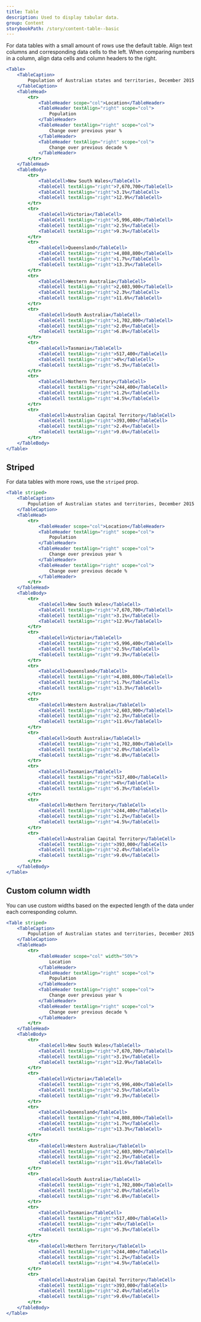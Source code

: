 ```yaml
---
title: Table
description: Used to display tabular data.
group: Content
storybookPath: /story/content-table--basic
---
```


For data tables with a small amount of rows use the default table. Align text columns and corresponding data cells to the left. When comparing numbers in a column, align data cells and column headers to the right.

```jsx live
<Table>
	<TableCaption>
		Population of Australian states and territories, December 2015
	</TableCaption>
	<TableHead>
		<tr>
			<TableHeader scope="col">Location</TableHeader>
			<TableHeader textAlign="right" scope="col">
				Population
			</TableHeader>
			<TableHeader textAlign="right" scope="col">
				Change over previous year %
			</TableHeader>
			<TableHeader textAlign="right" scope="col">
				Change over previous decade %
			</TableHeader>
		</tr>
	</TableHead>
	<TableBody>
		<tr>
			<TableCell>New South Wales</TableCell>
			<TableCell textAlign="right">7,670,700</TableCell>
			<TableCell textAlign="right">3.1%</TableCell>
			<TableCell textAlign="right">12.9%</TableCell>
		</tr>
		<tr>
			<TableCell>Victoria</TableCell>
			<TableCell textAlign="right">5,996,400</TableCell>
			<TableCell textAlign="right">2.5%</TableCell>
			<TableCell textAlign="right">9.3%</TableCell>
		</tr>
		<tr>
			<TableCell>Queensland</TableCell>
			<TableCell textAlign="right">4,808,800</TableCell>
			<TableCell textAlign="right">1.7%</TableCell>
			<TableCell textAlign="right">13.3%</TableCell>
		</tr>
		<tr>
			<TableCell>Western Australia</TableCell>
			<TableCell textAlign="right">2,603,900</TableCell>
			<TableCell textAlign="right">2.3%</TableCell>
			<TableCell textAlign="right">11.6%</TableCell>
		</tr>
		<tr>
			<TableCell>South Australia</TableCell>
			<TableCell textAlign="right">1,702,800</TableCell>
			<TableCell textAlign="right">2.0%</TableCell>
			<TableCell textAlign="right">6.8%</TableCell>
		</tr>
		<tr>
			<TableCell>Tasmania</TableCell>
			<TableCell textAlign="right">517,400</TableCell>
			<TableCell textAlign="right">4%</TableCell>
			<TableCell textAlign="right">5.3%</TableCell>
		</tr>
		<tr>
			<TableCell>Nothern Territory</TableCell>
			<TableCell textAlign="right">244,400</TableCell>
			<TableCell textAlign="right">1.2%</TableCell>
			<TableCell textAlign="right">4.5%</TableCell>
		</tr>
		<tr>
			<TableCell>Australian Capital Territory</TableCell>
			<TableCell textAlign="right">393,000</TableCell>
			<TableCell textAlign="right">2.4%</TableCell>
			<TableCell textAlign="right">9.6%</TableCell>
		</tr>
	</TableBody>
</Table>
```

## Striped

For data tables with more rows, use the `striped` prop.

```jsx live
<Table striped>
	<TableCaption>
		Population of Australian states and territories, December 2015
	</TableCaption>
	<TableHead>
		<tr>
			<TableHeader scope="col">Location</TableHeader>
			<TableHeader textAlign="right" scope="col">
				Population
			</TableHeader>
			<TableHeader textAlign="right" scope="col">
				Change over previous year %
			</TableHeader>
			<TableHeader textAlign="right" scope="col">
				Change over previous decade %
			</TableHeader>
		</tr>
	</TableHead>
	<TableBody>
		<tr>
			<TableCell>New South Wales</TableCell>
			<TableCell textAlign="right">7,670,700</TableCell>
			<TableCell textAlign="right">3.1%</TableCell>
			<TableCell textAlign="right">12.9%</TableCell>
		</tr>
		<tr>
			<TableCell>Victoria</TableCell>
			<TableCell textAlign="right">5,996,400</TableCell>
			<TableCell textAlign="right">2.5%</TableCell>
			<TableCell textAlign="right">9.3%</TableCell>
		</tr>
		<tr>
			<TableCell>Queensland</TableCell>
			<TableCell textAlign="right">4,808,800</TableCell>
			<TableCell textAlign="right">1.7%</TableCell>
			<TableCell textAlign="right">13.3%</TableCell>
		</tr>
		<tr>
			<TableCell>Western Australia</TableCell>
			<TableCell textAlign="right">2,603,900</TableCell>
			<TableCell textAlign="right">2.3%</TableCell>
			<TableCell textAlign="right">11.6%</TableCell>
		</tr>
		<tr>
			<TableCell>South Australia</TableCell>
			<TableCell textAlign="right">1,702,800</TableCell>
			<TableCell textAlign="right">2.0%</TableCell>
			<TableCell textAlign="right">6.8%</TableCell>
		</tr>
		<tr>
			<TableCell>Tasmania</TableCell>
			<TableCell textAlign="right">517,400</TableCell>
			<TableCell textAlign="right">4%</TableCell>
			<TableCell textAlign="right">5.3%</TableCell>
		</tr>
		<tr>
			<TableCell>Nothern Territory</TableCell>
			<TableCell textAlign="right">244,400</TableCell>
			<TableCell textAlign="right">1.2%</TableCell>
			<TableCell textAlign="right">4.5%</TableCell>
		</tr>
		<tr>
			<TableCell>Australian Capital Territory</TableCell>
			<TableCell textAlign="right">393,000</TableCell>
			<TableCell textAlign="right">2.4%</TableCell>
			<TableCell textAlign="right">9.6%</TableCell>
		</tr>
	</TableBody>
</Table>
```

## Custom column width

You can use custom widths based on the expected length of the data under each corresponding column.

```jsx live
<Table striped>
	<TableCaption>
		Population of Australian states and territories, December 2015
	</TableCaption>
	<TableHead>
		<tr>
			<TableHeader scope="col" width="50%">
				Location
			</TableHeader>
			<TableHeader textAlign="right" scope="col">
				Population
			</TableHeader>
			<TableHeader textAlign="right" scope="col">
				Change over previous year %
			</TableHeader>
			<TableHeader textAlign="right" scope="col">
				Change over previous decade %
			</TableHeader>
		</tr>
	</TableHead>
	<TableBody>
		<tr>
			<TableCell>New South Wales</TableCell>
			<TableCell textAlign="right">7,670,700</TableCell>
			<TableCell textAlign="right">3.1%</TableCell>
			<TableCell textAlign="right">12.9%</TableCell>
		</tr>
		<tr>
			<TableCell>Victoria</TableCell>
			<TableCell textAlign="right">5,996,400</TableCell>
			<TableCell textAlign="right">2.5%</TableCell>
			<TableCell textAlign="right">9.3%</TableCell>
		</tr>
		<tr>
			<TableCell>Queensland</TableCell>
			<TableCell textAlign="right">4,808,800</TableCell>
			<TableCell textAlign="right">1.7%</TableCell>
			<TableCell textAlign="right">13.3%</TableCell>
		</tr>
		<tr>
			<TableCell>Western Australia</TableCell>
			<TableCell textAlign="right">2,603,900</TableCell>
			<TableCell textAlign="right">2.3%</TableCell>
			<TableCell textAlign="right">11.6%</TableCell>
		</tr>
		<tr>
			<TableCell>South Australia</TableCell>
			<TableCell textAlign="right">1,702,800</TableCell>
			<TableCell textAlign="right">2.0%</TableCell>
			<TableCell textAlign="right">6.8%</TableCell>
		</tr>
		<tr>
			<TableCell>Tasmania</TableCell>
			<TableCell textAlign="right">517,400</TableCell>
			<TableCell textAlign="right">4%</TableCell>
			<TableCell textAlign="right">5.3%</TableCell>
		</tr>
		<tr>
			<TableCell>Nothern Territory</TableCell>
			<TableCell textAlign="right">244,400</TableCell>
			<TableCell textAlign="right">1.2%</TableCell>
			<TableCell textAlign="right">4.5%</TableCell>
		</tr>
		<tr>
			<TableCell>Australian Capital Territory</TableCell>
			<TableCell textAlign="right">393,000</TableCell>
			<TableCell textAlign="right">2.4%</TableCell>
			<TableCell textAlign="right">9.6%</TableCell>
		</tr>
	</TableBody>
</Table>
```
